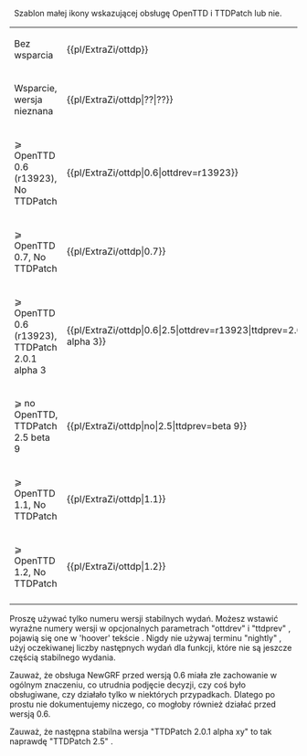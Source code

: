 <noinclude>{{pl/ExtraZi/inne strony|en=<!--template:ottdp-->newgrf-specs.tt-wiki.net/wiki/template:ottdp
|pl=<!--:-->template:ExtraZi/ottdp
}}{{en/-}}</noinclude><!--
--><includeonly><span style="white-space:nowrap">{{pl/ExtraZi/ottd|{{{1|no}}}|{{{ottdrev|}}}}}&nbsp;{{pl/ExtraZi/ttdp|{{{2|no}}}|{{{ttdprev|}}}}}</span></includeonly><noinclude>
Szablon małej ikony wskazującej obsługę OpenTTD i TTDPatch lub nie.
{|
|-
| Bez wsparcia || <nowiki>{{pl/ExtraZi/ottdp}}</nowiki> || {{pl/ExtraZi/ottdp}}
|-
| Wsparcie, wersja nieznana || <nowiki>{{pl/ExtraZi/ottdp|??|??}}</nowiki> || {{pl/ExtraZi/ottdp|??|??}}
|-
| ⩾ OpenTTD 0.6 (r13923), No TTDPatch || <nowiki>{{pl/ExtraZi/ottdp|0.6|ottdrev=r13923}}</nowiki> || {{pl/ExtraZi/ottdp|0.6|ottdrev=r13923}}
|-
| ⩾ OpenTTD 0.7, No TTDPatch || <nowiki>{{pl/ExtraZi/ottdp|0.7}}</nowiki> || {{pl/ExtraZi/ottdp|0.7}}
|-
| ⩾ OpenTTD 0.6 (r13923), TTDPatch 2.0.1 alpha 3 || <nowiki>{{pl/ExtraZi/ottdp|0.6|2.5|ottdrev=r13923|ttdprev=2.0.1 alpha 3}}</nowiki> || {{pl/ExtraZi/ottdp|0.6|2.5|ottdrev=r13923|ttdprev=2.0.1 alpha 3}}
|-
| ⩾ no OpenTTD, TTDPatch 2.5 beta 9 || <nowiki>{{pl/ExtraZi/ottdp|no|2.5|ttdprev=beta 9}}</nowiki> || {{pl/ExtraZi/ottdp|no|2.5|ttdprev=beta 9}}
|-
| ⩾ OpenTTD 1.1, No TTDPatch || <nowiki>{{pl/ExtraZi/ottdp|1.1}}</nowiki> || {{pl/ExtraZi/ottdp|1.1}}
|-
| ⩾ OpenTTD 1.2, No TTDPatch || <nowiki>{{pl/ExtraZi/ottdp|1.2}}</nowiki> || {{pl/ExtraZi/ottdp|1.2}}
|-
|}
Proszę używać tylko numeru wersji stabilnych wydań. Możesz wstawić wyraźne numery wersji w opcjonalnych parametrach "ottdrev" i "ttdprev" , pojawią się one w 'hoover' tekście . Nigdy nie używaj terminu "nightly" , użyj oczekiwanej liczby następnych wydań dla funkcji, które nie są jeszcze częścią stabilnego wydania.

Zauważ, że obsługa NewGRF przed wersją 0.6 miała złe zachowanie w ogólnym znaczeniu, co utrudnia podjęcie decyzji, czy coś było obsługiwane, czy działało tylko w niektórych przypadkach. Dlatego po prostu nie dokumentujemy niczego, co mogłoby również działać przed wersją 0.6.

Zauważ, że następna stabilna wersja "TTDPatch 2.0.1 alpha xy" to tak naprawdę "TTDPatch 2.5" . 
</noinclude><!--
--><noinclude>[[Category:pl/User/Extrazi/szablony|{{PAGENAME}}]]</noinclude>